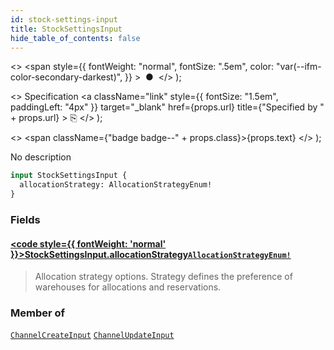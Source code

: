 ```yaml
---
id: stock-settings-input
title: StockSettingsInput
hide_table_of_contents: false
---
```


  <>
    <span
      style={{
        fontWeight: "normal",
        fontSize: ".5em",
        color: "var(--ifm-color-secondary-darkest)",
      }}
    >
      &nbsp;●&nbsp;
    </span>
  </>
);

  <>
    Specification
    <a
      className="link"
      style={{ fontSize: "1.5em", paddingLeft: "4px" }}
      target="\_blank"
      href={props.url}
      title={"Specified by " + props.url}
    >
      ⎘
    </a>
  </>
);

  <>
    <span className={"badge badge--" + props.class}>{props.text}</span>
  </>
);

No description

```graphql
input StockSettingsInput {
  allocationStrategy: AllocationStrategyEnum!
}
```

### Fields

#### [<code style={{ fontWeight: 'normal' }}>StockSettingsInput.<b>allocationStrategy</b></code>](#)<Bullet />[`AllocationStrategyEnum!`](../../api-reference/products/enums/allocation-strategy-enum) <Badge class="secondary" text="non-null"/> <Badge class="secondary" text="enum"/> <Badge class="secondary" text="products"/>

> Allocation strategy options. Strategy defines the preference of warehouses for allocations and reservations.

### Member of

[`ChannelCreateInput`](../../api-reference/channels/inputs/channel-create-input) <Badge class="secondary" text="input"/><Bullet />[`ChannelUpdateInput`](../../api-reference/channels/inputs/channel-update-input) <Badge class="secondary" text="input"/>
